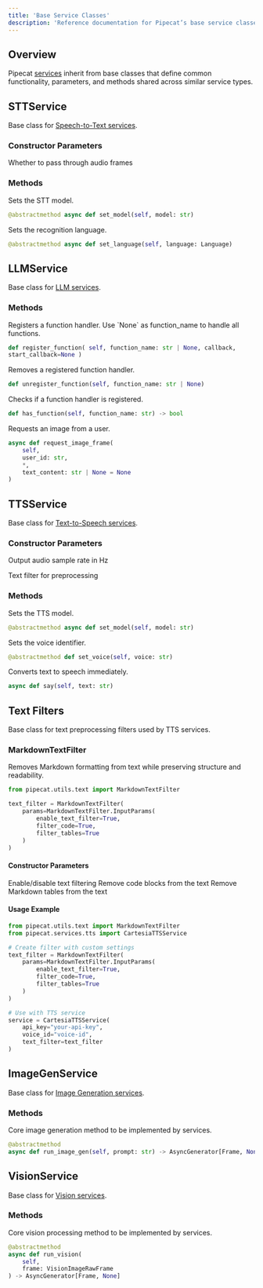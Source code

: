 ```yaml
---
title: 'Base Service Classes'
description: 'Reference documentation for Pipecat’s base service classes'
---
```


## Overview

Pipecat [services](/api-reference/services/supported-services) inherit from base classes that define common functionality, parameters, and methods shared across similar service types.

## STTService

<ResponseField name="STTService" type="base class">

Base class for [Speech-to-Text services](/api-reference/services/supported-services#speech-to-text).

</ResponseField>

### Constructor Parameters

<ParamField path="audio_passthrough" type="bool" default="False">

Whether to pass through audio frames

</ParamField>

### Methods

<ResponseField name="set_model" type="async method">
Sets the STT model.

```python
@abstractmethod async def set_model(self, model: str)
```

</ResponseField>

<ResponseField name="set_language" type="async method">
Sets the recognition language.

```python
@abstractmethod async def set_language(self, language: Language)
```

</ResponseField>

## LLMService

<ResponseField name="LLMService" type="base class">

Base class for [LLM services](/api-reference/services/supported-services#large-language-models).

</ResponseField>

### Methods

<ResponseField name="register_function" type="method">
Registers a function handler. Use `None` as function_name to handle all functions.

```python
def register_function( self, function_name: str | None, callback,
start_callback=None )
```

</ResponseField>

<ResponseField name="unregister_function" type="method">
Removes a registered function handler.

```python
def unregister_function(self, function_name: str | None)
```

</ResponseField>

<ResponseField name="has_function" type="method">
Checks if a function handler is registered.

```python
def has_function(self, function_name: str) -> bool
```

</ResponseField>

<ResponseField name="request_image_frame" type="async method">
Requests an image from a user.

```python
async def request_image_frame(
    self,
    user_id: str,
    *,
    text_content: str | None = None
)
```

</ResponseField>

## TTSService

<ResponseField name="TTSService" type="base class">

Base class for [Text-to-Speech services](/api-reference/services/supported-services#text-to-speech).

</ResponseField>

### Constructor Parameters

<ParamField path="sample_rate" type="int" default="24000">

Output audio sample rate in Hz

</ParamField>

<ParamField path="text_filter" type="Optional[BaseTextFilter]" default="None">

Text filter for preprocessing

</ParamField>

### Methods

<ResponseField name="set_model" type="async method">

Sets the TTS model.

```python
@abstractmethod async def set_model(self, model: str)
```

</ResponseField>

<ResponseField name="set_voice" type="method">
Sets the voice identifier.

```python
@abstractmethod def set_voice(self, voice: str)
```

</ResponseField>

<ResponseField name="say" type="async method">
Converts text to speech immediately.

```python
async def say(self, text: str)
```

</ResponseField>

## Text Filters

<ResponseField name="BaseTextFilter" type="base class">
  Base class for text preprocessing filters used by TTS services.
</ResponseField>

### MarkdownTextFilter

<ResponseField name="MarkdownTextFilter" type="class">
Removes Markdown formatting from text while preserving structure and readability.

```python
from pipecat.utils.text import MarkdownTextFilter

text_filter = MarkdownTextFilter(
    params=MarkdownTextFilter.InputParams(
        enable_text_filter=True,
        filter_code=True,
        filter_tables=True
    )
)
```

</ResponseField>

#### Constructor Parameters

<ParamField path="enable_text_filter" type="bool" default="True">
  Enable/disable text filtering
</ParamField>

<ParamField path="filter_code" type="bool" default="False">
  Remove code blocks from the text
</ParamField>

<ParamField path="filter_tables" type="bool" default="False">
  Remove Markdown tables from the text
</ParamField>

#### Usage Example

```python
from pipecat.utils.text import MarkdownTextFilter
from pipecat.services.tts import CartesiaTTSService

# Create filter with custom settings
text_filter = MarkdownTextFilter(
    params=MarkdownTextFilter.InputParams(
        enable_text_filter=True,
        filter_code=True,
        filter_tables=True
    )
)

# Use with TTS service
service = CartesiaTTSService(
    api_key="your-api-key",
    voice_id="voice-id",
    text_filter=text_filter
)
```

## ImageGenService

<ResponseField name="ImageGenService" type="base class">

Base class for [Image Generation services](/api-reference/services/supported-services#image-generation).

</ResponseField>

### Methods

<ResponseField name="run_image_gen" type="async method">
Core image generation method to be implemented by services.

```python
@abstractmethod
async def run_image_gen(self, prompt: str) -> AsyncGenerator[Frame, None]
```

</ResponseField>

## VisionService

<ResponseField name="VisionService" type="base class">

Base class for [Vision services](/api-reference/services/supported-services#vision).

</ResponseField>

### Methods

<ResponseField name="run_vision" type="async method">
Core vision processing method to be implemented by services.

```python
@abstractmethod
async def run_vision(
    self,
    frame: VisionImageRawFrame
) -> AsyncGenerator[Frame, None]
```

</ResponseField>
